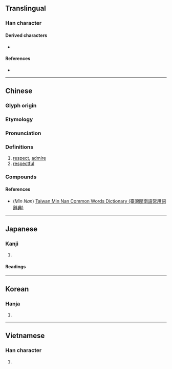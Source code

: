 {{also|钦}}
{{character info}}
==Translingual==

===Han character===
{{Han char|rn=76|rad=欠|as=08|sn=12|four=87182|canj=CNO|ids=⿰金欠}}

====Derived characters====
* {{l|mul|[[𠪢]], [[𨼌]], [[嶔]], [[撳]], [[廞]], [[𠾬]], [[𡼲]], [[𢡮]], [[𢵡]], [[𣾠]], [[䃢]], [[𤺰]], [[𨅠]]}}

====References====
* {{Han ref|kx=0568.210|dkj=16104|dj=0957.070|hdz=32143.010|uh=6B3D|ud=27453|bh=B4DC|bd=46300}}

----

==Chinese==
{{zh-forms|s=钦}}

===Glyph origin===
{{Han etym}}

===Etymology===
{{rfe|zh|Is the Cantonese reading irregular?}}

===Pronunciation===
{{zh-pron
|m=qīn
|m-s=
|c=jam1
|ca=Yue-yam1.ogg
|c-t=
|g=
|h=pfs=khîn;gd=kim1
|j=
|mb=kéng
|md=kĭng
|mn=khim
|mn-t=kim1
|w=
|x=
|mc=y
|oc=y
|ma=
|cat=v,a
}}

===Definitions===
{{zh-hanzi}}

# [[respect]], [[admire]]
# [[respectful]]

===Compounds===
{{zh-der|凍欽欽|可欽|宋欽宗|欽天監|所欽|欽命|欽服|欽羨|欽賢好士|欽定|欽差|欽遲|欽佇|欽敬|欽賜|欽差大臣|神欽鬼伏|欽慕|欽仰|欽佩莫名|欽點|欽此|欽案|欽佩|欽承|欽恤|欽犯|欽此欽遵|欽挹|欽崇|欽工|欽察汗國|立欽欽|筒欽|阿克賽欽|欽州}}

====References====
* (''Min Nan'') [http://twblg.dict.edu.tw/holodict_new/default.jsp Taiwan Min Nan Common Words Dictionary (臺灣閩南語常用詞辭典)]

----

==Japanese==

===Kanji===
{{ja-kanji|grade=|rs=欠08}}

# {{rfdef|ja|sort=欠08}}

====Readings====
{{ja-readings
|kanon=きん<きん<きむ
|goon=こん<こん<こむ
|kun=つつし-む
}}

----

==Korean==

===Hanja===
{{ko-hanja|hangeul=흠|eumhun=|rv=heum|mr=hŭm|y=hum}}

# {{rfdef|ko|sort=欠08}}

----

==Vietnamese==

===Han character===
{{vi-readings|reading=khâm, khom|rs=欠08}}

# {{rfdef|vi|sort=欠08}}